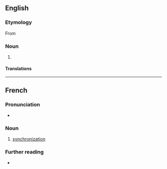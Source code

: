 {{also|Synchronisation}}
==English==

===Etymology===
From {{suffix|en|synchronise|ation}}

===Noun===
{{en-noun|~}}

# {{standard spelling of|synchronization|lang=en|from=non-Oxford British spelling}}

====Translations====
{{trans-see|synchronisation|synchronization}}

----

==French==

===Pronunciation===
* {{IPA|/sɛ̃.kʁɔ.ni.za.sjɔ̃/|lang=fr}}

===Noun===
{{fr-noun|f}}

# [[synchronization]]

===Further reading===
* {{R:TLFi}}